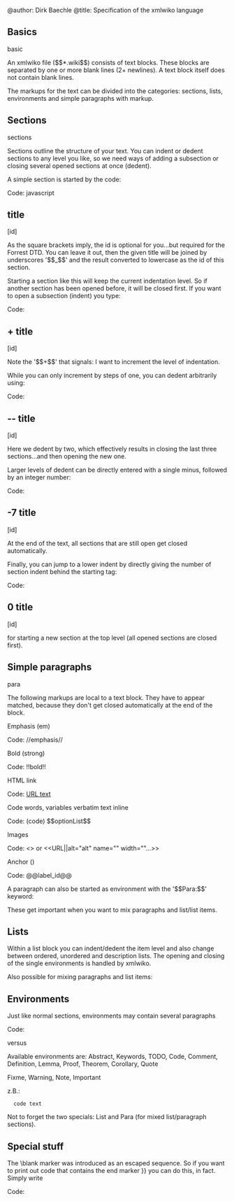 @author: Dirk Baechle
@title: Specification of the xmlwiko language

== Basics == basic

An xmlwiko file ($$*.wiki$$) consists of text blocks. These blocks
are separated by one or more blank lines (2+ newlines). A text block itself
does not contain blank lines.

The markups for the text can be divided into the categories:
sections, lists, environments and simple paragraphs with markup.

== Sections == sections

Sections outline the structure of your text. You can indent or dedent sections
to any level you like, so we need ways of adding a subsection or closing
several opened sections at once (dedent).

A simple section is started by the code:

Code: javascript
== title == [id]

As the square brackets imply, the id is optional for you...but required for
the Forrest DTD. You can leave it out, then the given title will be joined
by underscores '$$_$$' and the result converted to lowercase as the id of this
section.

Starting a section like this will keep the current indentation level. So if
another section has been opened before, it will be closed first.
If you want to open a subsection (indent) you type:

Code:
==+ title == [id]

Note the '$$+$$' that signals: I want to increment the level of indentation.

While you can only increment by steps of one, you can dedent arbitrarily
using:

Code:
==-- title == [id]

Here we dedent by two, which effectively results in closing the last three
sections...and then opening the new one.

Larger levels of dedent can be directly entered with a single minus, followed
by an integer number:

Code:
==-7 title == [id]

At the end of the text, all sections that are still open get closed
automatically.

Finally, you can jump to a lower indent by directly giving the number of
section indent behind the starting tag:

Code:
==0 title == [id]

for starting a new section at the top level (all opened sections are closed first).

== Simple paragraphs == para

The following markups are local to a text block. They have to appear matched,
because they don't get closed automatically
at the end of the block.

Emphasis (em)

Code:
//emphasis//

Bold (strong)

Code:
!!bold!!

HTML link

Code:
[[URL text]]

Code words, variables verbatim text inline

Code: (code)
$$optionList$$

Images

Code:
<<URL>>
or
<<URL||alt="alt" name="" width=""...>>

Anchor (<anchor id=""/>)

Code:
@@label_id@@


A paragraph can also be started as environment with the '$$Para:$$' keyword:

{{Code:
Para:
Starts a new paragraph at the current indent.
Para:-2
Closes the last two environments in the current section and starts a new paragraph
}}

These get important when you want to mix paragraphs and list/list items.

== Lists ==

Within a list block you can indent/dedent the item level and also
change between ordered, unordered and description lists.
The opening and closing of the single environments is handled by xmlwiko.

{{Code:
# first
# second
# new first
# parent 1
## child 1
##* non numerated child
##* non numerated child
## child 2
### subchild 1
## child 3
##~ dt||dd (description list)
# parent 2
}}


Also possible for mixing paragraphs and list items:

{{Code:
List:-4
# Closes the last four envs before opening a new list.
List:
#* Opens a new list at the current env level.
}}


== Environments ==

Just like normal sections, environments may contain several paragraphs


Code:

versus

{{Code:

}}

Available environments are: Abstract, Keywords, TODO, Code, Comment, Definition,
Lemma, Proof, Theorem, Corollary, Quote

Fixme, Warning, Note, Important

z.B.:
<note label=""></note>


<source xml:space="preserve">
  code text
</source>

Not to forget the two specials: List and Para (for mixed list/paragraph sections).

== Special stuff ==

The \blank marker was introduced as an escaped sequence. So if you want to
print out code that contains the end marker }} you can do this, in fact.
Simply write

Code:
{{Code:
  A test
}\bla\blanknk}
}}

